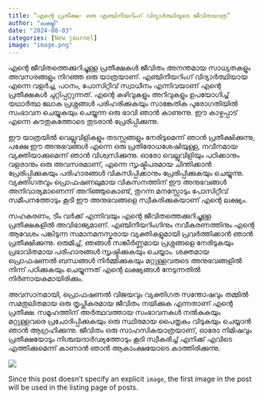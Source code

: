 ```yaml
---
title: “എന്റെ പ്രതീക്ഷ- ഒരു എഞ്ചിനീയറിംഗ് വിദ്യാർത്ഥിയുടെ ജീവിതയാത്ര”
author: "ലക്ഷ്മി"
date: "2024-08-03"
categories: [New journel]
image: "image.png"
---
```


എന്റെ ജീവിതത്തെക്കുറിച്ചുള്ള പ്രതീക്ഷകൾ
ജീവിതം അനന്തമായ സാധ്യതകളും അവസരങ്ങളും നിറഞ്ഞ ഒരു യാത്രയാണ്. എഞ്ചിനീയറിംഗ് വിദ്യാർത്ഥിയായ എന്നെ വളർച്ച, പഠനം, പോസിറ്റീവ് സ്വാധീനം എന്നിവയാണ് എന്റെ പ്രതീക്ഷകൾ ചുറ്റിപ്പറ്റുന്നത്. എന്റെ കഴിവുകളും അറിവുകളും ഉപയോഗിച്ച് യഥാർത്ഥ ലോക പ്രശ്നങ്ങൾ പരിഹരിക്കുകയും സാങ്കേതിക പുരോഗതിയിൽ സംഭാവന ചെയ്യുകയും ചെയ്യുന്ന ഒരു ഭാവി ഞാൻ കാണുന്നു. ഈ കാഴ്ചപ്പാട് എന്നെ കൗതുകത്തോടെ തുടരാൻ പ്രേരിപ്പിക്കുന്നു.

ഈ യാത്രയിൽ വെല്ലുവിളികളും തടസ്സങ്ങളും നേരിടുമെന്ന് ഞാൻ പ്രതീക്ഷിക്കുന്നു, പക്ഷേ ഈ അനുഭവങ്ങൾ എന്നെ ഒരു പ്രതിരോധശേഷിയുള്ള, നവീനമായ വ്യക്തിയാക്കുമെന്ന് ഞാൻ വിശ്വസിക്കുന്നു. ഓരോ വെല്ലുവിളിയും പഠിക്കാനും വളരാനും ഒരു അവസരമാണ്, എന്നെ സൃഷ്ടിപരമായ ചിന്തിക്കാൻ പ്രേരിപ്പിക്കുകയും പരിഹാരങ്ങൾ വികസിപ്പിക്കാനും പ്രേരിപ്പിക്കുകയും ചെയ്യുന്നു. വ്യക്തിഗതവും പ്രൊഫഷണലുമായ വികസനത്തിന് ഈ അനുഭവങ്ങൾ അനിവാര്യമാണെന്ന് അറിഞ്ഞുകൊണ്ട്, തുറന്ന മനസ്സോടും പോസിറ്റീവ് സമീപനത്തോടും കൂടി ഈ അനുഭവങ്ങളെ സ്വീകരിക്കുകയാണ് എന്റെ ലക്ഷ്യം.

സഹകരണം, ടീം വർക്ക് എന്നിവയും എന്റെ ജീവിതത്തെക്കുറിച്ചുള്ള പ്രതീക്ഷകളിൽ അവിഭാജ്യമാണ്. എഞ്ചിനീയറിംഗിനും നവീകരണത്തിനും എന്റെ ആവേശം പങ്കിടുന്ന സമാനമനസ്കരായ വ്യക്തികളുമായി പ്രവർത്തിക്കാൻ ഞാൻ പ്രതീക്ഷിക്കുന്നു. ഒരുമിച്ച്, ഞങ്ങൾ സങ്കീർണ്ണമായ പ്രശ്നങ്ങളെ നേരിടുകയും പ്രഭാവിതമായ പരിഹാരങ്ങൾ സൃഷ്ടിക്കുകയും ചെയ്യാം. ശക്തമായ പ്രൊഫഷണൽ ബന്ധങ്ങൾ നിർമ്മിക്കുകയും മറ്റുള്ളവരുടെ അനുഭവങ്ങളിൽ നിന്ന് പഠിക്കുകയും ചെയ്യുന്നത് എന്റെ ലക്ഷ്യങ്ങൾ നേടുന്നതിൽ നിർണായകമായിരിക്കും.

അവസാനമായി, പ്രൊഫഷണൽ വിജയവും വ്യക്തിഗത സന്തോഷവും തമ്മിൽ സമതുലിതമായ ഒരു തൃപ്തികരമായ ജീവിതം നയിക്കുക എന്നതാണ് എന്റെ പ്രതീക്ഷ. സമൂഹത്തിന് അർത്ഥവത്തായ സംഭാവനകൾ നൽകുകയും മറ്റുള്ളവരെ പ്രചോദിപ്പിക്കുകയും ഒരു സ്ഥിരമായ പൈതൃകം വിടുകയും ചെയ്യാൻ ഞാൻ ആഗ്രഹിക്കുന്നു. ജീവിതം ഒരു സാഹസികയാത്രയാണ്, ഓരോ നിമിഷവും പ്രതീക്ഷയോടും നിശ്ചയദാർഢ്യത്തോടും കൂടി സ്വീകരിച്ച് എനിക്ക് എവിടെ എത്തിക്കുമെന്ന് കാണാൻ ഞാൻ ആകാംക്ഷയോടെ കാത്തിരിക്കുന്നു.

![](image.png)

Since this post doesn't specify an explicit `image`, the first image in the post will be used in the listing page of posts.
